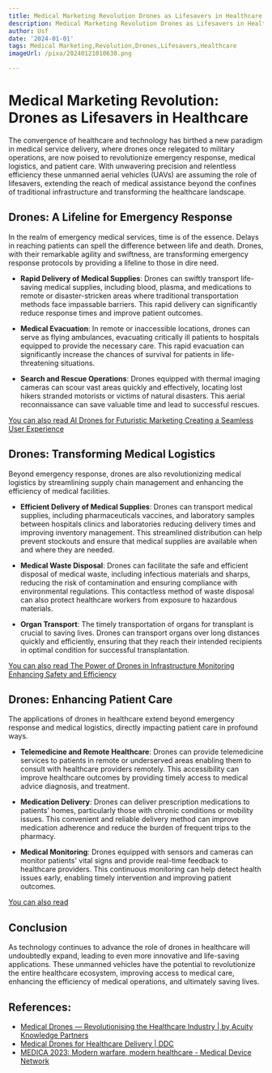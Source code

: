 ```yaml
---
title: Medical Marketing Revolution Drones as Lifesavers in Healthcare
description: Medical Marketing Revolution Drones as Lifesavers in Healthcare
author: Usf
date: '2024-01-01'
tags: Medical Marketing,Revolution,Drones,Lifesavers,Healthcare
imageUrl: /pixa/20240121010638.png

---
```

# Medical Marketing  Revolution: Drones  as Lifesavers in Healthcare

The convergence of healthcare and technology  has birthed a new paradigm in medical service delivery, where drones once relegated to military operations, are  now poised to revolutionize emergency response, medical logistics, and patient care. With unwavering precision and relentless efficiency these unmanned aerial vehicles (UAVs) are  assuming the  role of lifesavers, extending the reach of medical assistance beyond the confines of  traditional infrastructure and transforming the healthcare landscape.

## Drones: A Lifeline for Emergency Response

In the realm of emergency medical services, time is of the essence. Delays in reaching patients can spell the difference between life and death. Drones, with  their remarkable agility  and  swiftness, are transforming emergency response protocols by providing a  lifeline  to those in  dire need.

-  **Rapid Delivery of Medical  Supplies**: Drones can swiftly transport life-saving medical supplies, including blood, plasma, and medications to remote or disaster-stricken areas where traditional transportation methods face impassable barriers. This  rapid delivery can significantly reduce response times and improve patient outcomes.

- **Medical Evacuation**: In  remote or inaccessible locations, drones can serve as flying ambulances, evacuating critically ill patients to  hospitals equipped to provide the necessary care.  This rapid  evacuation  can significantly increase the chances of survival  for patients  in life-threatening situations.

- **Search and Rescue Operations**: Drones  equipped with thermal imaging cameras can scour vast  areas quickly and effectively, locating lost hikers stranded motorists or victims of natural disasters. This aerial reconnaissance  can save valuable time and lead to  successful rescues.

[You can also read AI Drones for Futuristic Marketing Creating a Seamless User  Experience](AI%20Drones%20for%20Futuristic%20Marketing%20Creating%20a%20Seamless%20User%20Experience)


##  Drones: Transforming Medical Logistics

Beyond emergency response, drones are  also revolutionizing medical logistics by streamlining  supply chain management and enhancing the  efficiency of medical facilities.

- **Efficient Delivery of Medical Supplies**: Drones can transport medical supplies, including pharmaceuticals vaccines, and laboratory samples between hospitals clinics and laboratories reducing delivery times and improving  inventory management. This streamlined distribution can help prevent stockouts and ensure that medical  supplies  are available  when and  where they are needed.

- **Medical Waste Disposal**: Drones can facilitate the safe and efficient disposal of medical waste, including infectious materials and sharps, reducing the risk  of contamination and ensuring compliance with environmental regulations. This contactless method of waste disposal can also protect healthcare workers from exposure to hazardous materials.

- **Organ Transport**: The timely transportation of organs for transplant is crucial to saving lives. Drones  can transport organs over long distances quickly and efficiently, ensuring that  they reach their  intended recipients in optimal condition for successful transplantation.

[You can also read The Power of Drones in Infrastructure Monitoring Enhancing  Safety  and Efficiency](The%20Power%20of%20Drones%20in%20Infrastructure%20Monitoring%20Enhancing%20Safety%20and%20Efficiency)


## Drones: Enhancing Patient Care

The applications of drones in  healthcare extend beyond emergency response and medical logistics, directly impacting patient  care in  profound ways.

-  **Telemedicine  and Remote Healthcare**:  Drones can provide telemedicine services to patients in  remote or underserved areas  enabling them to  consult with healthcare providers remotely. This  accessibility can improve healthcare outcomes by providing timely access to medical advice diagnosis, and treatment.

- **Medication Delivery**: Drones can deliver prescription medications to patients' homes, particularly those with chronic conditions or mobility issues. This convenient and reliable delivery method can improve medication adherence and reduce the burden of frequent trips to the pharmacy.

- **Medical Monitoring**:  Drones equipped with sensors and cameras can monitor patients' vital signs and provide real-time feedback to healthcare providers. This continuous  monitoring can help detect health issues early, enabling timely intervention and improving patient outcomes.

[You can  also read ]()


## Conclusion

As technology continues to advance the role of  drones in healthcare will undoubtedly expand, leading to  even more  innovative and life-saving applications. These unmanned vehicles have the potential to revolutionize the entire healthcare ecosystem, improving access to medical care, enhancing the  efficiency  of medical operations, and ultimately saving lives.

## References:
- [Medical Drones — Revolutionising the Healthcare Industry | by Acuity Knowledge Partners](https://acuityknowledgepartners.medium.com/medical-drones-revolutionising-the-healthcare-industry-fba085f1f802)
- [Medical Drones for Healthcare Delivery | DDC](https://dronedeliverycanada.com/applications/healthcare/)
- [MEDICA 2023: Modern warfare, modern healthcare - Medical Device Network](https://www.medicaldevice-network.com/news/medica-2023-modern-warfare-modern-healthcare/)
